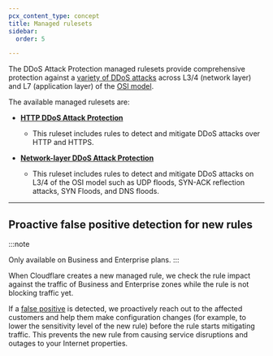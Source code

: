 ```yaml
---
pcx_content_type: concept
title: Managed rulesets
sidebar:
  order: 5

---
```


The DDoS Attack Protection managed rulesets provide comprehensive protection against a [variety of DDoS attacks](/ddos-protection/about/attack-coverage/) across L3/4 (network layer) and L7 (application layer) of the [OSI model](https://www.cloudflare.com/learning/ddos/glossary/open-systems-interconnection-model-osi/).

The available managed rulesets are:

- **[HTTP DDoS Attack Protection](/ddos-protection/managed-rulesets/http/)**
  - This ruleset includes rules to detect and mitigate DDoS attacks over HTTP and HTTPS.

- **[Network-layer DDoS Attack Protection](/ddos-protection/managed-rulesets/network/)**
  - This ruleset includes rules to detect and mitigate DDoS attacks on L3/4 of the OSI model such as UDP floods, SYN-ACK reflection attacks, SYN Floods, and DNS floods.

---

## Proactive false positive detection for new rules

:::note

Only available on Business and Enterprise plans.
:::

When Cloudflare creates a new managed rule, we check the rule impact against the traffic of Business and Enterprise zones while the rule is not blocking traffic yet.

If a [false positive](/ddos-protection/managed-rulesets/adjust-rules/false-positive/) is detected, we proactively reach out to the affected customers and help them make configuration changes (for example, to lower the sensitivity level of the new rule) before the rule starts mitigating traffic. This prevents the new rule from causing service disruptions and outages to your Internet properties.
